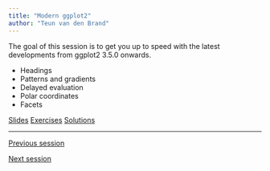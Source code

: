 ```yaml
---
title: "Modern ggplot2"
author: "Teun van den Brand"
---
```


The goal of this session is to get you up to speed with the latest developments from ggplot2 3.5.0 onwards.

* Headings
* Patterns and gradients
* Delayed evaluation
* Polar coordinates
* Facets

::: {.text-center .plain}
:::::: {.btn-group}
[Slides](../slides/1_2_ggplot2.qmd){.btn .btn-primary role="button"}
[Exercises](){.btn .btn-success .disabled role="button"}
[Solutions](){.btn .btn-warning .disabled role="button"}
::::::
:::

---

::: {.d-flex .justify-content-between}
[<i class="bi bi-caret-left"></i> Previous session](../sessions/1_1_introduction.qmd){.btn .btn-sm .btn-outline-secondary role="button"}

[Next session <i class="bi bi-caret-right"></i>](../sessions/2_1_text_fonts.qmd){.btn .btn-sm .btn-outline-secondary role="button"}
:::
